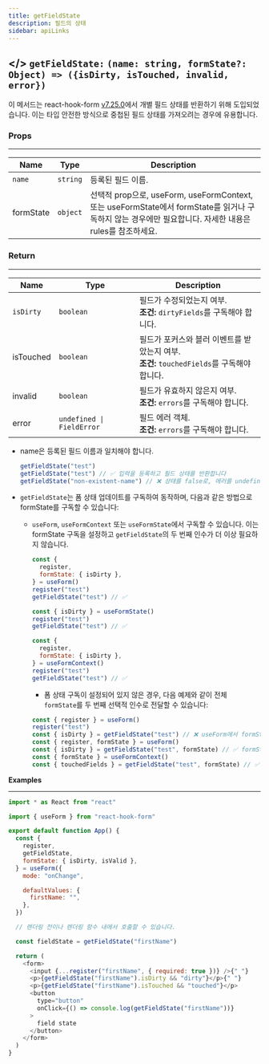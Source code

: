 ```yaml
---
title: getFieldState
description: 필드의 상태
sidebar: apiLinks
---
```


## \</> `getFieldState:` <TypeText>`(name: string, formState?: Object) => ({isDirty, isTouched, invalid, error})`</TypeText>

이 메서드는 react-hook-form [v7.25.0](https://github.com/react-hook-form/react-hook-form/releases/tag/v7.25.0)에서 개별 필드 상태를 반환하기 위해 도입되었습니다. 이는 타입 안전한 방식으로 중첩된 필드 상태를 가져오려는 경우에 유용합니다.

### Props

---

| Name      | Type                          | Description                                                                                                                                             |
| --------- | ----------------------------- | ------------------------------------------------------------------------------------------------------------------------------------------------------- |
| `name`    | <TypeText>`string`</TypeText> | 등록된 필드 이름.                                                                                                                                       |
| formState | <TypeText>`object`</TypeText> | 선택적 prop으로, useForm, useFormContext, 또는 useFormState에서 formState를 읽거나 구독하지 않는 경우에만 필요합니다. 자세한 내용은 rules를 참조하세요. |

### Return

---

| Name      | Type                                           | Description                                                                                   |
| --------- | ---------------------------------------------- | --------------------------------------------------------------------------------------------- |
| `isDirty` | <TypeText>`boolean`</TypeText>                 | 필드가 수정되었는지 여부. <br/>**조건:** `dirtyFields`를 구독해야 합니다.                     |
| isTouched | <TypeText>`boolean`</TypeText>                 | 필드가 포커스와 블러 이벤트를 받았는지 여부.<br/>**조건:** `touchedFields`를 구독해야 합니다. |
| invalid   | <TypeText>`boolean`</TypeText>                 | 필드가 유효하지 않은지 여부.<br/>**조건:** `errors`를 구독해야 합니다.                        |
| error     | <TypeText>`undefined \| FieldError`</TypeText> | 필드 에러 객체.<br/>**조건:** `errors`를 구독해야 합니다.                                     |

<Admonition type="important" title="Rules">

- name은 등록된 필드 이름과 일치해야 합니다.
  ```javascript
  getFieldState("test")
  getFieldState("test") // ✅ 입력을 등록하고 필드 상태를 반환합니다
  getFieldState("non-existent-name") // ❌ 상태를 false로, 에러를 undefined로 반환합니다
  ```
- `getFieldState`는 폼 상태 업데이트를 구독하여 동작하며, 다음과 같은 방법으로 formState를 구독할 수 있습니다:

  - `useForm`, `useFormContext` 또는 `useFormState`에서 구독할 수 있습니다. 이는 formState 구독을 설정하고 `getFieldState`의 두 번째 인수가 더 이상 필요하지 않습니다.

    ```javascript
    const {
      register,
      formState: { isDirty },
    } = useForm()
    register("test")
    getFieldState("test") // ✅
    ```

    ```javascript
    const { isDirty } = useFormState()
    register("test")
    getFieldState("test") // ✅
    ```

    ```javascript
    const {
      register,
      formState: { isDirty },
    } = useFormContext()
    register("test")
    getFieldState("test") // ✅
    ```

    - 폼 상태 구독이 설정되어 있지 않은 경우, 다음 예제와 같이 전체 `formState`를 두 번째 선택적 인수로 전달할 수 있습니다:

    ```javascript
    const { register } = useForm()
    register("test")
    const { isDirty } = getFieldState("test") // ❌ useForm에서 formState의 isDirty가 구독되지 않음
    const { register, formState } = useForm()
    const { isDirty } = getFieldState("test", formState) // ✅ formState.isDirty가 구독됨
    const { formState } = useFormContext()
    const { touchedFields } = getFieldState("test", formState) // ✅ formState.touchedFields가 구독됨
    ```

</Admonition>

**Examples**

---

```javascript copy sandbox="https://codesandbox.io/s/getfieldstate-jvekk"
import * as React from "react"

import { useForm } from "react-hook-form"

export default function App() {
  const {
    register,
    getFieldState,
    formState: { isDirty, isValid },
  } = useForm({
    mode: "onChange",

    defaultValues: {
      firstName: "",
    },
  })

  // 렌더링 전이나 렌더링 함수 내에서 호출할 수 있습니다.

  const fieldState = getFieldState("firstName")

  return (
    <form>
      <input {...register("firstName", { required: true })} />{" "}
      <p>{getFieldState("firstName").isDirty && "dirty"}</p>{" "}
      <p>{getFieldState("firstName").isTouched && "touched"}</p>
      <button
        type="button"
        onClick={() => console.log(getFieldState("firstName"))}
      >
        field state
      </button>
    </form>
  )
}
```
